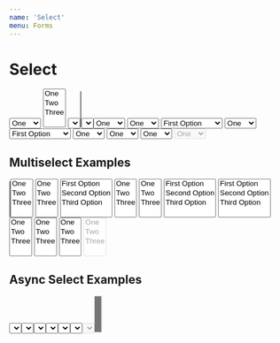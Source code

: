 ```yaml
---
name: 'Select'
menu: Forms
---
```




# Select

<Playground>
  <Select label="Select" name="demo">
    <option value={1}>One</option>
    <option value={2}>Two</option>
    <option value={3}>Three</option>
  </Select>
  <Select multiple label="Multiselect" name="demo_multi">
    <option value={1}>One</option>
    <option value={2}>Two</option>
    <option value={3}>Three</option>
  </Select>
  <Select id="select-async" filterOptions={filterOptions} label="Select Async" name="async_demo" />
  <Select multiple id="multi-async" filterOptions={filterOptions} label="Multiselect Async" name="multi_async_demo" />
</Playground>

## Props

<Props of={Select} />

## Select Examples

<Playground>
  <SelectRefExample id="select-ref-example" label="Select ref example (see console)" name="ref" />
  <Select id="select-options-prop" label="Options prop" name="options_prop" options={[{ value: 1, label: "One" }, { value: 2, label: "Two" }, { value: 3, label: "Three" }]} />
  <Select id="select-options-html" label="Options HTML" name="options_html">
    <option value={1}>One</option>
    <option value={2}>Two</option>
    <option value={3}>Three</option>
  </Select>
  <Select id="select-placeholder" label="Placeholder Example" name="placeholder" placeholder="Placeholder Text">
    <option value={1}>One</option>
    <option value={2}>Two</option>
    <option value={3}>Three</option>
  </Select>
  <Select id="select-string-values" label="String Values Example" name="string_values">
    <option value="40294d64-2d44-4831-a364-c5b189bf0a9e">First Option</option>
    <option value="55e6ffbe-c034-4755-b6c0-86c6a9bada62">Second Option</option>
    <option value="2402ef98-1f67-4834-8b89-7ae8ede7b8bf">Third Option</option>
  </Select>
  <Select id="select-default-value" label="Default Value Example" name="default_value" value={2}>
    <option value={1}>One</option>
    <option value={2}>Two</option>
    <option value={3}>Three</option>
  </Select>
  <Select id="select-default-value-strings" label="Default Value Strings Example" name="default_value_strings" value="2402ef98-1f67-4834-8b89-7ae8ede7b8bf">
    <option value="40294d64-2d44-4831-a364-c5b189bf0a9e">First Option</option>
    <option value="55e6ffbe-c034-4755-b6c0-86c6a9bada62">Second Option</option>
    <option value="2402ef98-1f67-4834-8b89-7ae8ede7b8bf">Third Option</option>
  </Select>
  <Select id="select-required" label="Required Example" name="required" required={true}>
    <option value={1}>One</option>
    <option value={2}>Two</option>
    <option value={3}>Three</option>
  </Select>
  <Select id="select-error" label="Error State Example" name="error" hasError={true}>
    <option value={1}>One</option>
    <option value={2}>Two</option>
    <option value={3}>Three</option>
  </Select>
  <Select id="select-error-message" label="Error Message Example" name="message" hasError={true} errorMessage="example error message">
    <option value={1}>One</option>
    <option value={2}>Two</option>
    <option value={3}>Three</option>
  </Select>
  <Select id="select-disabled" label="Disabled Example" name="disabled" disabled>
    <option value={1}>One</option>
    <option value={2}>Two</option>
    <option value={3}>Three</option>
  </Select>
</Playground>

## Multiselect Examples

<Playground>
  <SelectRefExample multiple id="multi-ref-example" label="Multiselect ref example (see console)" name="multi_ref" />
  <Select multiple id="multi-options-prop" label="Options prop" name="multi_options_prop" options={[{ value: 1, label: 'One' }, { value: 2, label: 'Two' }, { value: 3, label: 'Three' }]} />
  <Select multiple id="multi-options-html" label="Options HTML" name="multi_options_html">
    <option value={1}>One</option>
    <option value={2}>Two</option>
    <option value={3}>Three</option>
  </Select>
  <Select multiple id="multi-placeholder" label="Placeholder Example" name="multi_placeholder" placeholder="Placeholder Text">
    <option value={1}>One</option>
    <option value={2}>Two</option>
    <option value={3}>Three</option>
  </Select>
  <Select multiple id="multi-string-values" label="String Values Example" name="multi_string_values">
    <option value="40294d64-2d44-4831-a364-c5b189bf0a9e">First Option</option>
    <option value="55e6ffbe-c034-4755-b6c0-86c6a9bada62">Second Option</option>
    <option value="2402ef98-1f67-4834-8b89-7ae8ede7b8bf">Third Option</option>
  </Select>
  <Select multiple id="multi-default-value" label="Default Value Example" name="multi_value" value={1}>
    <option value={1}>One</option>
    <option value={2}>Two</option>
    <option value={3}>Three</option>
  </Select>
  <Select multiple id="multi-multi-default-value" label="Multiple Default Values Example" name="multi_multi_value" value={[1, 2]}>
    <option value={1}>One</option>
    <option value={2}>Two</option>
    <option value={3}>Three</option>
  </Select>
  <Select multiple id="multi-default-value-strings" label="Default Value Strings Example" name="multi_value_strings" value="2402ef98-1f67-4834-8b89-7ae8ede7b8bf">
    <option value="40294d64-2d44-4831-a364-c5b189bf0a9e">First Option</option>
    <option value="55e6ffbe-c034-4755-b6c0-86c6a9bada62">Second Option</option>
    <option value="2402ef98-1f67-4834-8b89-7ae8ede7b8bf">Third Option</option>
  </Select>
  <Select multiple id="multi-multi-default-value-strings" label="Multiple Default Values Strings Example" name="multi_multi_value_strings" value={["40294d64-2d44-4831-a364-c5b189bf0a9e", "55e6ffbe-c034-4755-b6c0-86c6a9bada62"]}>
    <option value="40294d64-2d44-4831-a364-c5b189bf0a9e">First Option</option>
    <option value="55e6ffbe-c034-4755-b6c0-86c6a9bada62">Second Option</option>
    <option value="2402ef98-1f67-4834-8b89-7ae8ede7b8bf">Third Option</option>
  </Select>
  <Select multiple id="multi-required" label="Required Example" name="multi_required" required={true}>
    <option value={1}>One</option>
    <option value={2}>Two</option>
    <option value={3}>Three</option>
  </Select>
  <Select multiple id="multi-error" label="Error State Example" name="multi_error" hasError={true}>
    <option value={1}>One</option>
    <option value={2}>Two</option>
    <option value={3}>Three</option>
  </Select>
  <Select multiple id="multi-message-message" label="Error Message Example" name="multi_message" hasError={true} errorMessage="example error message">
    <option value={1}>One</option>
    <option value={2}>Two</option>
    <option value={3}>Three</option>
  </Select>
  <Select multiple id="multi-disabled" label="Disabled Example" name="multi_disabled" disabled>
    <option value={1}>One</option>
    <option value={2}>Two</option>
    <option value={3}>Three</option>
  </Select>
</Playground>

## Async Select Examples

<Playground>
  <SelectRefExample filterOptions={filterOptions} label="Select ref example (see console)" name="ref" />
  <Select filterOptions={filterStringOptions} label="String Values Example" name="string_values" />
  <Select filterOptions={filterOptions} label="Placeholder Example" placeholder="Placeholder Text" name="placeholder" />
  <Select filterOptions={filterOptions} label="Default Value Example" name="value" value={2}/>
  <Select filterOptions={filterOptions} label="Required Example" name="required" required={true} />
  <Select filterOptions={filterOptions} label="Error State Example" name="error" hasError={true} />
  <Select filterOptions={filterOptions} label="Error Message Example" name="message" hasError={true} errorMessage="example error message" />
  <Select filterOptions={filterOptions} label="Disabled Example" name="disabled" disabled />
</Playground>

## Async Multiselect Examples

<Playground>
  <SelectRefExample multiple filterOptions={filterOptions} label="Select ref example (see console)" name="multi_ref" />
  <Select multiple filterOptions={filterStringOptions} label="String Values Example" name="string_values" />
  <Select multiple filterOptions={filterOptions} label="Placeholder Example" placeholder="Placeholder Text" name="placeholder" />
  <Select multiple filterOptions={filterOptions} label="Default Value Example" name="value" value={2}/>
  <Select multiple filterOptions={filterOptions} label="Required Example" name="required" required={true} />
  <Select multiple filterOptions={filterOptions} label="Error State Example" name="error" hasError={true} />
  <Select multiple filterOptions={filterOptions} label="Error Message Example" name="message" hasError={true} errorMessage="example error message" />
  <Select multiple filterOptions={filterOptions} label="Disabled Example" name="disabled" disabled />
</Playground>
